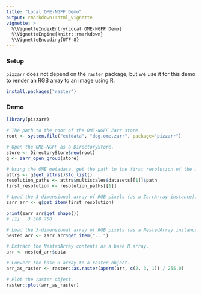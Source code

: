 ```yaml
---
title: "Local OME-NGFF Demo"
output: rmarkdown::html_vignette
vignette: >
  %\VignetteIndexEntry{Local OME-NGFF Demo}
  %\VignetteEngine{knitr::rmarkdown}
  %\VignetteEncoding{UTF-8}
---
```


### Setup

`pizzarr` does not depend on the `raster` package, but we use it for this demo to render an RGB array to an image using R.

```r
install.packages("raster")
```

### Demo

```r
library(pizzarr)

# The path to the root of the OME-NGFF Zarr store.
root <- system.file("extdata", "dog.ome.zarr", package="pizzarr")

# Open the OME-NGFF as a DirectoryStore.
store <- DirectoryStore$new(root)
g <- zarr_open_group(store)

# Using the OME metadata, get the path to the first resolution of the image pyramid.
attrs <- g$get_attrs()$to_list()
resolution_paths <- attrs$multiscales$datasets[[1]]$path
first_resolution <- resolution_paths[[1]]

# Load the 3-dimensional array of RGB pixels (as a ZarrArray instance).
zarr_arr <- g$get_item(first_resolution)

print(zarr_arr$get_shape())
# [1]   3 500 750

# Load the 3-dimensional array of RGB pixels (as a NestedArray instance).
nested_arr <- zarr_arr$get_item("...")

# Extract the NestedArray contents as a base R array.
arr <- nested_arr$data

# Convert the base R array to a raster object.
arr_as_raster <- raster::as.raster(aperm(arr, c(2, 3, 1)) / 255.0)

# Plot the raster object.
raster::plot(arr_as_raster)
```